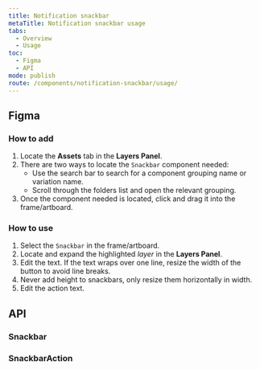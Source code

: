 ```yaml
---
title: Notification snackbar
metaTitle: Notification snackbar usage
tabs:
  - Overview
  - Usage
toc:
  - Figma
  - API
mode: publish
route: /components/notification-snackbar/usage/
---
```



## Figma

### How to add

1. Locate the **Assets** tab in the **Layers Panel**.
2. There are two ways to locate the `Snackbar` component needed:
   - Use the search bar to search for a component grouping name or variation name.
   - Scroll through the folders list and open the relevant grouping.
3. Once the component needed is located, click and drag it into the frame/artboard.

### How to use

1. Select the `Snackbar` in the frame/artboard.
2. Locate and expand the highlighted _layer_ in the **Layers Panel**.
3. Edit the text. If the text wraps over one line, resize the width of the button to avoid line breaks.
4. Never add height to snackbars, only resize them horizontally in width.
5. Edit the action text.

## API

### Snackbar

<PropsTable props={Snackbar} />

### SnackbarAction

<PropsTable props={Snackbar.SnackbarAction} />

